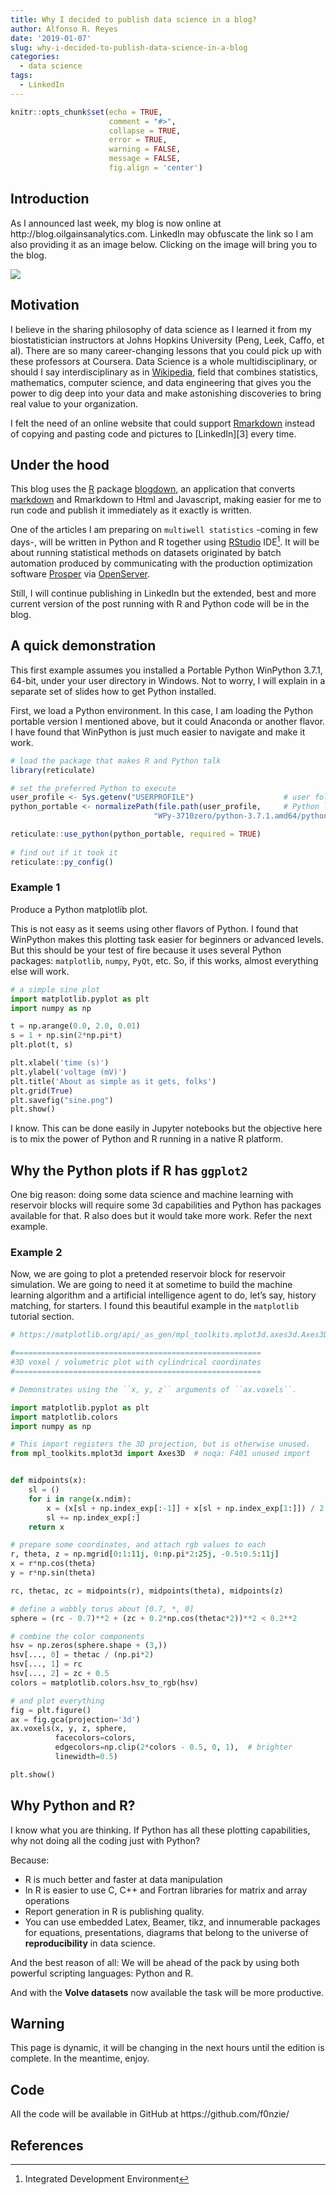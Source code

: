 ```yaml
---
title: Why I decided to publish data science in a blog?
author: Alfonso R. Reyes
date: '2019-01-07'
slug: why-i-decided-to-publish-data-science-in-a-blog
categories:
  - data science
tags:
  - LinkedIn
---
```


```r
knitr::opts_chunk$set(echo = TRUE, 
                      comment = "#>",
                      collapse = TRUE,
                      error = TRUE,
                      warning = FALSE,
                      message = FALSE,
                      fig.align = 'center')
```

## Introduction
As I announced last week, my blog is now online at http://blog.oilgainsanalytics.com. LinkedIn may obfuscate the link so I am also providing it as an image below. Clicking on the image will bring you to the blog.

[![](/img/blog-mainpage.png)](http://blog.oilgainsanalytics.com)

## Motivation
I believe in the sharing philosophy of data science as I learned it from my biostatistician instructors at Johns Hopkins University (Peng, Leek, Caffo, et al). There are so many career-changing lessons that you could pick up with these professors at Coursera. Data Science is a whole multidisciplinary, or should I say interdisciplinary as in [Wikipedia][1], field that combines statistics, mathematics, computer science, and data engineering that gives you the power to dig deep into your data and make astonishing discoveries to bring real value to your organization.

I felt the need of an online website that could support [Rmarkdown][2] instead of copying and pasting code and pictures to [LinkedIn][3] every time.

## Under the hood
This blog uses the [R][R] package [blogdown][blogdown], an application that converts [markdown][markdown] and Rmarkdown to Html and Javascript, making easier for me to run code and publish it immediately as it exactly is written. 

One of the articles I am preparing on `multiwell statistics` -coming in few days-, will be written in Python and R together using [RStudio][rstudio] IDE[^ide]. It will be about running statistical methods on datasets originated by batch automation produced by communicating with the production optimization software [Prosper][prosper] via [OpenServer][openserver].

Still, I will continue publishing in LinkedIn but the extended, best and more current version of the post running with R and Python code will be in the blog.

## A quick demonstration
This first example assumes you installed a Portable Python WinPython 3.7.1, 64-bit, under your user directory in Windows. Not to worry, I will explain in a separate set of slides how to get Python installed.

First, we load a Python environment. In this case, I am loading the Python portable version I mentioned above, but it could Anaconda or another flavor. I have found that WinPython is just much easier to navigate and make it work.

```r
# load the package that makes R and Python talk
library(reticulate)

# set the preferred Python to execute
user_profile <- Sys.getenv("USERPROFILE")                    # user folder
python_portable <- normalizePath(file.path(user_profile,     # Python location
                                "WPy-3710zero/python-3.7.1.amd64/python.exe"))

reticulate::use_python(python_portable, required = TRUE)
 
# find out if it took it
reticulate::py_config()
```

### Example 1
Produce a Python matplotlib plot. 

This is not easy as it seems using other flavors of Python. I found that WinPython makes this plotting task easier for beginners or advanced levels. But this should be your test of fire because it uses several Python packages: `matplotlib`, `numpy`, `PyQt`, etc. So, if this works, almost everything else will work.

```python
# a simple sine plot
import matplotlib.pyplot as plt
import numpy as np

t = np.arange(0.0, 2.0, 0.01)
s = 1 + np.sin(2*np.pi*t)
plt.plot(t, s)

plt.xlabel('time (s)')
plt.ylabel('voltage (mV)')
plt.title('About as simple as it gets, folks')
plt.grid(True)
plt.savefig("sine.png")
plt.show()
```

I know. This can be done easily in Jupyter notebooks but the objective here is to mix the power of Python and R running in a native R platform.

## Why the Python plots if R has `ggplot2`
One big reason: doing some data science and machine learning with reservoir blocks will require some 3d capabilities and Python has packages available for that. R also does but it would take more work. Refer the next example.

### Example 2
Now, we are going to plot a pretended reservoir block for reservoir simulation. We are going to need it at sometime to build the machine learning algorithm and a artificial intelligence agent to do, let's say, history matching, for starters. I found this beautiful example in the `matplotlib` tutorial section.

```python
# https://matplotlib.org/api/_as_gen/mpl_toolkits.mplot3d.axes3d.Axes3D.html

#=======================================================
#3D voxel / volumetric plot with cylindrical coordinates
#=======================================================

# Demonstrates using the ``x, y, z`` arguments of ``ax.voxels``.

import matplotlib.pyplot as plt
import matplotlib.colors
import numpy as np

# This import registers the 3D projection, but is otherwise unused.
from mpl_toolkits.mplot3d import Axes3D  # noqa: F401 unused import


def midpoints(x):
    sl = ()
    for i in range(x.ndim):
        x = (x[sl + np.index_exp[:-1]] + x[sl + np.index_exp[1:]]) / 2.0
        sl += np.index_exp[:]
    return x

# prepare some coordinates, and attach rgb values to each
r, theta, z = np.mgrid[0:1:11j, 0:np.pi*2:25j, -0.5:0.5:11j]
x = r*np.cos(theta)
y = r*np.sin(theta)

rc, thetac, zc = midpoints(r), midpoints(theta), midpoints(z)

# define a wobbly torus about [0.7, *, 0]
sphere = (rc - 0.7)**2 + (zc + 0.2*np.cos(thetac*2))**2 < 0.2**2

# combine the color components
hsv = np.zeros(sphere.shape + (3,))
hsv[..., 0] = thetac / (np.pi*2)
hsv[..., 1] = rc
hsv[..., 2] = zc + 0.5
colors = matplotlib.colors.hsv_to_rgb(hsv)

# and plot everything
fig = plt.figure()
ax = fig.gca(projection='3d')
ax.voxels(x, y, z, sphere,
          facecolors=colors,
          edgecolors=np.clip(2*colors - 0.5, 0, 1),  # brighter
          linewidth=0.5)

plt.show()
```

## Why Python and R?
I know what you are thinking. If Python has all these plotting capabilities, why not doing all the coding just with Python?

Because:

* R is much better and faster at data manipulation
* In R is easier to use C, C++ and Fortran libraries for matrix and array operations
* Report generation in R is publishing quality.
* You can use embedded Latex, Beamer, tikz, and innumerable packages for equations, presentations, diagrams that belong to the universe of **reproducibility** in data science.

And the best reason of all: We will be ahead of the pack by using both powerful scripting languages: Python and R.

And with the **Volve datasets** now available the task will be more productive.

## Warning
This page is dynamic, it will be changing in the next hours until the edition is complete. In the meantime, enjoy.


## Code
All the code will be available in GitHub at https://github.com/f0nzie/


## References


[^ide]: Integrated Development Environment

[1]: http://en.wikipedia.org/wiki/Data_science

[2]: https://rmarkdown.rstudio.com/

[R]: https://cran.r-project.org/

[blogdown]: https://bookdown.org/yihui/blogdown/

[markdown]: https://en.wikipedia.org/wiki/Markdown 

[rstudio]: https://www.rstudio.com/products/RStudio/

[prosper]: http://www.petex.com/products/ipm-suite/prosper/

[openserver]: http://www.petex.com/products/ipm-suite/openserver/